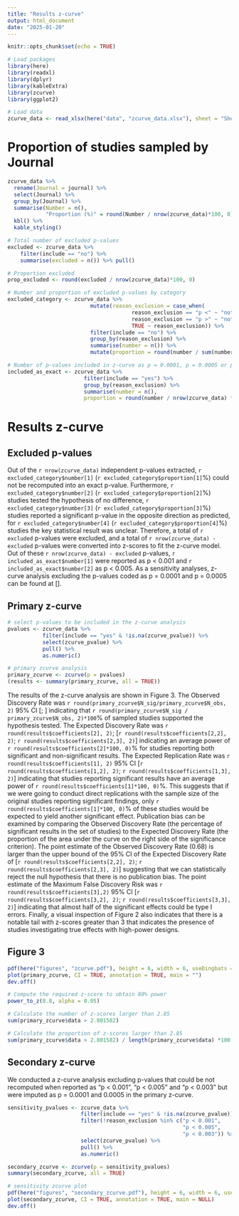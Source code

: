 ```yaml
---
title: "Results z-curve"
output: html_document
date: "2025-01-20"
---
```


```r

knitr::opts_chunk$set(echo = TRUE)

# Load packages
library(here)
library(readxl)
library(dplyr)
library(kableExtra)
library(zcurve)
library(ggplot2)

# Load data
zcurve_data <- read_xlsx(here("data", "zcurve_data.xlsx"), sheet = "Sheet1")

```


# Proportion of studies sampled by Journal
```r

zcurve_data %>% 
  rename(Journal = journal) %>%
  select(Journal) %>% 
  group_by(Journal) %>% 
  summarise(Number = n(),
            "Proportion (%)" = round(Number / nrow(zcurve_data)*100, 0)) %>%
  kbl() %>%
  kable_styling()

```


```r

# Total number of excluded p-values
excluded <- zcurve_data %>% 
    filter(include == "no") %>% 
    summarise(excluded = n()) %>% pull()

# Proportion excluded
prop_excluded <- round(excluded / nrow(zcurve_data)*100, 0) 

```



```r

# Number and proportion of excluded p-values by category
excluded_category <- zcurve_data %>% 
                          mutate(reason_exclusion = case_when(
                                       reason_exclusion == "p <" ~ "not reported",
                                       reason_exclusion == "p >" ~ "not reported",
                                       TRUE ~ reason_exclusion)) %>%
                          filter(include == "no") %>% 
                          group_by(reason_exclusion) %>%
                          summarise(number = n()) %>%
                          mutate(proportion = round(number / sum(number) * 100, 0))  

```


```r

# Number of p-values included in z-curve as p = 0.0001, p = 0.0005 or p = 0.0003
included_as_exact <- zcurve_data %>% 
                        filter(include == "yes") %>% 
                        group_by(reason_exclusion) %>% 
                        summarise(number = n(),
                        proportion = round(number / nrow(zcurve_data) * 100, 1))

```

# Results z-curve

## Excluded p-values
Out of the `r nrow(zcurve_data)` independent p-values extracted,  `r excluded_category$number[1]` (`r excluded_category$proportion[1]`%) could not be recomputed into an exact p-value. Furthermore, 
`r excluded_category$number[2]` (`r excluded_category$proportion[2]`%) studies tested the hypothesis of no difference, `r excluded_category$number[3]` (`r excluded_category$proportion[3]`%) studies reported a significant p-value in the opposite direction as predicted, for `r excluded_category$number[4]` (`r excluded_category$proportion[4]`%) studies the key statistical result was unclear. Therefore, a total of `r excluded` p-values were excluded, and a total of `r nrow(zcurve_data) - excluded` p-values were converted into z-scores to fit the z-curve model. Out of these `r nrow(zcurve_data) - excluded` p-values, `r included_as_exact$number[1]` were reported as p < 0.001 and `r included_as_exact$number[2]` as p < 0.005. As a sensitivity analyses, z-curve analysis excluding the p-values coded as p = 0.0001 and p = 0.0005 can be found at []. 


## Primary z-curve
```r

# select p-values to be included in the z-curve analysis
pvalues <- zcurve_data %>%
           filter(include == "yes" & !is.na(zcurve_pvalue)) %>%
           select(zcurve_pvalue) %>%
           pull() %>%
           as.numeric()

# primary zcurve analysis
primary_zcurve <- zcurve(p = pvalues)
(results <- summary(primary_zcurve, all = TRUE))

```

The results of the z-curve analysis are shown in Figure 3. The Observed Discovery Rate was `r round(primary_zcurve$N_sig/primary_zcurve$N_obs, 2)` 95% CI [; ] indicating that `r round(primary_zcurve$N_sig / primary_zcurve$N_obs, 2)*100`% of sampled studies supported the hypothesis tested. The Expected Discovery Rate 
was `r round(results$coefficients[2], 2)`; [`r round(results$coefficients[2,2], 2)`; `r round(results$coefficients[2,3], 2)`] indicating an average power of `r round(results$coefficients[2]*100, 0)`% for studies reporting both significant and non-significant results. The Expected Replication Rate was 
`r round(results$coefficients[1], 2)` 95% CI [`r round(results$coefficients[1,2], 2)`; `r round(results$coefficients[1,3], 2)`] indicating that studies reporting significant results have an average power of `r round(results$coefficients[1]*100, 0)`%. This suggests that if we were going to conduct direct replications with the sample size of the original studies reporting significant findings, only `r round(results$coefficients[1]*100, 0)`% of these studies would be expected to yield another significant effect. Publication bias can be examined by comparing the Observed Discovery Rate (the percentage of significant results in the set of studies) to the Expected Discovery Rate (the proportion of the area under the curve on the right side of the significance criterion). The point estimate of the Observed Discovery Rate (0.68) is larger than the upper bound of the 95% CI of the Expected Discovery Rate of [`r round(results$coefficients[2,2], 2)`; `r round(results$coefficients[2,3], 2)`] suggesting that we can statistically reject the null hypothesis that there is no publication bias. The point estimate of the Maximum False Discovery Risk was `r round(results$coefficients[3],2)` 95% CI [`r round(results$coefficients[3,2], 2)`; `r round(results$coefficients[3,3], 2)`] indicating that almost half of the significant effects could be type I errors. Finally, a visual inspection of Figure 2 also indicates that there is a notable tail with z-scores greater than 3 that indicates the presence of studies investigating true effects with high-power designs.

## Figure 3
```r

pdf(here("figures", "zcurve.pdf"), height = 6, width = 6, useDingbats = F)
plot(primary_zcurve, CI = TRUE, annotation = TRUE, main = "")
dev.off()

```


```r

# Compute the required z-score to obtain 80% power
power_to_z(0.8, alpha = 0.05)

# Calculate the number of z-scores larger than 2.85
sum(primary_zcurve$data > 2.801582) 

# Calculate the proportion of z-scores larger than 2.85
sum(primary_zcurve$data > 2.801582) / length(primary_zcurve$data) *100

```

## Secondary z-curve
We conducted a z-curve analysis excluding p-values that could be not recomputed 
when reported as "p < 0.001", "p < 0.005" and "p < 0.003" but were imputed as 
p = 0.0001 and 0.0005 in the primary z-curve.
```r

sensitivity_pvalues <- zcurve_data %>%
                       filter(include == "yes" & !is.na(zcurve_pvalue)) %>%
                       filter(!reason_exclusion %in% c("p < 0.001", 
                                                       "p < 0.005",
                                                       "p < 0.003")) %>%
                       select(zcurve_pvalue) %>%
                       pull() %>%
                       as.numeric()

secondary_zcurve <- zcurve(p = sensitivity_pvalues)
summary(secondary_zcurve, all = TRUE) 

```


```r

# sensitivity zcurve plot
pdf(here("figures", "secondary_zcurve.pdf"), height = 6, width = 6, useDingbats = F)
plot(secondary_zcurve, CI = TRUE, annotation = TRUE, main = NULL)
dev.off()

```
